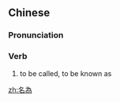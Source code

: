 {{also|名为}}
==Chinese==
{{zh-forms|s=名为}}

===Pronunciation===
{{zh-pron
|m=míngwéi
|cat=v
}}

===Verb===
{{zh-verb}}

# to be called, to be known as

[[zh:名為]]